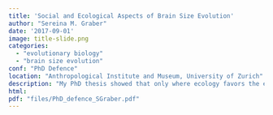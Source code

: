 ```yaml
---
title: 'Social and Ecological Aspects of Brain Size Evolution'
author: "Sereina M. Graber"
date: '2017-09-01'
image: title-slide.png
categories:
  - "evolutionary biology"
  - "brain size evolution"
conf: "PhD Defence"
location: "Anthropological Institute and Museum, University of Zurich"
description: "My PhD thesis showed that only where ecology favors the energetic requirements of the evolution of increased brain sizes, higher levels of cognition can evolve. The results suggested that opportunities for social learning further facilitate the coevolutionary process between ecological preconditions and brain size, which is fully consistent with the evolutionary history of the hominin lineage. Thereby, this thesis yields important insights in the evolution of brain size across vertebrates and ultimately helps to further understand the evolutionary history of our own species."
html:
pdf: "files/PhD_defence_SGraber.pdf"
---
```


## 
